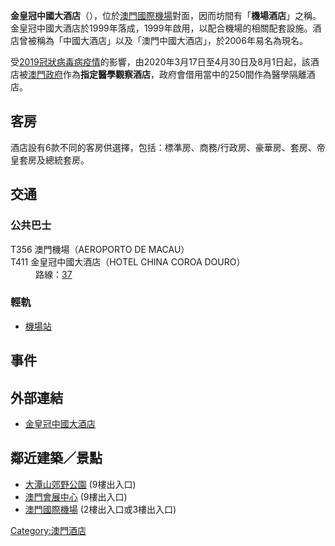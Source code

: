 {{NoteTA
|G1 = ME
|G2 = 地名
}}
{{macau_hotel_info
| hotel_name     = 金皇冠中國大酒店
| hotel_name_pt  = Golden Crown China Hotel
| hotel_name_en  = Golden Crown China Hotel
| photo          = Macau China Hotel.jpg
| phototitle     =
| date_open      = 1999年
| district       = 氹仔
| address        = 雞頸馬路1166A-E（[[澳門國際機場|澳門國際機場]]對面）
| owner          = [[吳福|吳福]]先生
| star           = 四星級
| rooms          = 
| theme          = [[荷花|蓮花]]狀
| shows          = 
| attractions    = 
| restaurant     = ''海景餐廳''
| hotel_manage   = 金皇冠中國大酒店
| casino_name    = 
| club           = 
| slot_table     = 
| slot_machine   = 
| casino_manage  = 
| key_people     = [[吳福|吳福]]
| names_pre      = 中國大酒店
| website        = [https://www.htlchina.com.mo/ 金皇冠中國大酒店官方網址]
| others         = 
}}

'''金皇冠中國大酒店'''（{{lang-pt|'''Golden Crown China Hotel'''}}），位於[[澳門國際機場|澳門國際機場]]對面，因而坊間有「'''機場酒店'''」之稱。金皇冠中國大酒店於1999年落成，1999年啟用，以配合機場的相關配套設施。酒店曾被稱為「中國大酒店」以及「澳門中國大酒店」，於2006年易名為現名。

受[[2019冠狀病毒病澳門疫情|2019冠狀病毒病疫情]]的影響，由2020年3月17日至4月30日及8月1日起，該酒店被[[澳門|澳門]][[澳門特別行政區政府|政府]]作為'''指定醫學觀察酒店'''，政府會借用當中的250間作為醫學隔離酒店。

== 客房 ==
酒店設有6款不同的客房供選擇，包括：標準房、商務/行政房、豪華房、套房、帝皇套房及總統套房。

== 交通 ==
===公共巴士===
; T356 澳門機場（AEROPORTO DE MACAU）
: {{main|澳門機場 (巴士站)}}
; T411 金皇冠中國大酒店（HOTEL CHINA COROA DOURO）
: 路線：[[澳門巴士37路線|37]]
===輕軌===
* [[機場站_(澳門)|機場站]]

== 事件 ==
{{see also|2021年澳門2019冠狀病毒病聚集性疫情}}

==外部連結==
*[https://www.htlchina.com.mo/ 金皇冠中國大酒店] {{Wayback|url=https://www.htlchina.com.mo/ |date=20170228171332 }}

== 鄰近建築／景點 ==
* [[大潭山郊野公園|大潭山郊野公園]] (9樓出入口)
* [[澳門會展中心|澳門會展中心]] (9樓出入口)
* [[澳門國際機場|澳門國際機場]] (2樓出入口或3樓出入口)

{{澳博娛樂場}}
{{澳門酒店}}
[[Category:澳門酒店|Category:澳門酒店]]